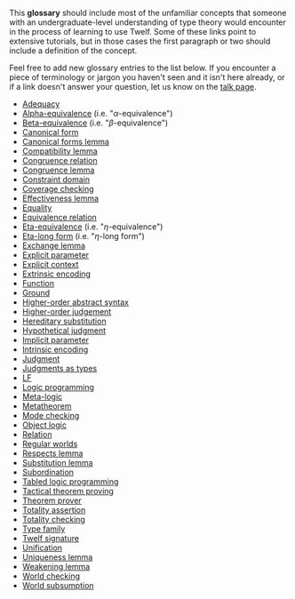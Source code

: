 This '''glossary''' should include most of the unfamiliar concepts that someone with an undergraduate-level understanding of type theory would encounter in the process of learning to use Twelf. Some of these links point to extensive tutorials, but in those cases the first paragraph or two should include a definition of the concept.

Feel free to add new glossary entries to the list below.  If you encounter a piece of terminology or jargon you haven't seen and it isn't here already, or if a link doesn't answer your question, let us know on the [[Talk:Glossary|talk page]].

{{keyword|nocat=}}

* [[Adequacy]]
* [[Alpha-equivalence]] (i.e. "<math>\alpha</math>-equivalence")
* [[Beta-equivalence]] (i.e. "<math>\beta</math>-equivalence")
* [[Canonical form]]
* [[Canonical forms lemma]]
* [[Compatibility lemma]]
* [[Congruence relation]]
* [[Congruence lemma]]
* [[Constraint domain]]
* [[Coverage checking]]
* [[Effectiveness lemma]]
* [[Equality]]
* [[Equivalence relation]]
* [[Eta-equivalence]] (i.e. "<math>\eta</math>-equivalence")
* [[Eta-long form]] (i.e. "<math>\eta</math>-long form")
* [[Exchange lemma]]
* [[Explicit parameter]]
* [[Explicit context]]
* [[Intrinsic and extrinsic encodings|Extrinsic encoding]]
* [[Function]]
* [[Ground]]
* [[Higher-order abstract syntax]]
* [[Higher-order judgement]]
* [[Hereditary substitution]]
* [[Hypothetical judgment]]
* [[Implicit parameter]]
* [[Intrinsic and extrinsic encodings|Intrinsic encoding]]
* [[Judgment]]
* [[Judgments as types]]
* [[LF]]
* [[Logic programming]]
* [[Meta-logic]]
* [[Metatheorem]]
* [[%mode|Mode checking]]
* [[Object logic]]
* [[Relation]]
* [[Regular worlds]]
* [[Respects lemma]]
* [[Substitution lemma]]
* [[Subordination]]
* [[Tabled logic programming]]
* [[Tactical theorem proving]]
* [[Theorem prover]]
* [[Totality assertion]]
* [[%total|Totality checking]]
* [[Type family]]
* [[Twelf signature]]
* [[Unification]]
* [[Uniqueness lemma]]
* [[Weakening lemma]]
* [[%worlds|World checking]]
* [[World subsumption]]
